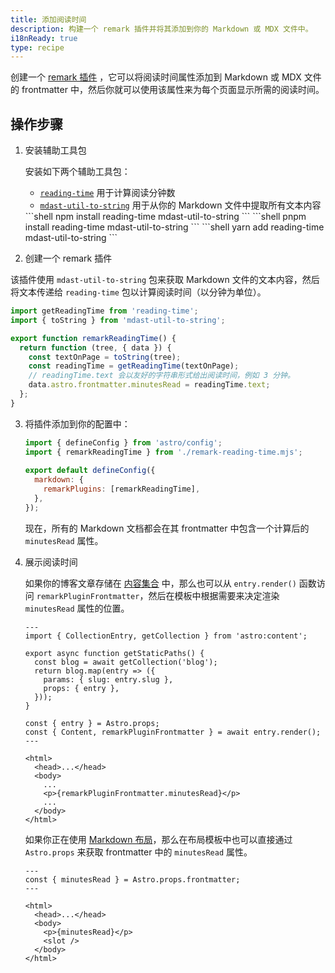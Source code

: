 ```yaml
---
title: 添加阅读时间
description: 构建一个 remark 插件并将其添加到你的 Markdown 或 MDX 文件中。
i18nReady: true
type: recipe
---
```



创建一个 [remark 插件](https://github.com/remarkjs/remark) ，它可以将阅读时间属性添加到 Markdown 或 MDX 文件的 frontmatter 中，然后你就可以使用该属性来为每个页面显示所需的阅读时间。

## 操作步骤

1. 安装辅助工具包

   安装如下两个辅助工具包：
   - [`reading-time`](https://www.npmjs.com/package/reading-time) 用于计算阅读分钟数
   - [`mdast-util-to-string`](https://www.npmjs.com/package/mdast-util-to-string) 用于从你的 Markdown 文件中提取所有文本内容

   <PackageManagerTabs>
     <Fragment slot="npm">
     ```shell
   npm install reading-time mdast-util-to-string
     ```
     </Fragment>
     <Fragment slot="pnpm">
     ```shell
   pnpm install reading-time mdast-util-to-string
     ```
     </Fragment>
     <Fragment slot="yarn">
     ```shell
   yarn add reading-time mdast-util-to-string
     ```
     </Fragment>
   </PackageManagerTabs>

2. 创建一个 remark 插件

  该插件使用 `mdast-util-to-string` 包来获取 Markdown 文件的文本内容，然后将文本传递给 `reading-time` 包以计算阅读时间（以分钟为单位）。 

   ```js title="remark-reading-time.mjs"
   import getReadingTime from 'reading-time';
   import { toString } from 'mdast-util-to-string';
 
   export function remarkReadingTime() {
     return function (tree, { data }) {
       const textOnPage = toString(tree);
       const readingTime = getReadingTime(textOnPage);
       // readingTime.text 会以友好的字符串形式给出阅读时间，例如 3 分钟。
       data.astro.frontmatter.minutesRead = readingTime.text;
     };
   }
   ```

3. 将插件添加到你的配置中：

   ```js title="astro.config.mjs" "import { remarkReadingTime } from './remark-reading-time.mjs';" "remarkPlugins: [remarkReadingTime],"
   import { defineConfig } from 'astro/config';
   import { remarkReadingTime } from './remark-reading-time.mjs';
 
   export default defineConfig({
     markdown: {
       remarkPlugins: [remarkReadingTime],
     },
   });
   ```

   现在，所有的 Markdown 文档都会在其 frontmatter 中包含一个计算后的 `minutesRead` 属性。

4. 展示阅读时间

   如果你的博客文章存储在 [内容集合](/zh-cn/guides/content-collections/) 中，那么也可以从 `entry.render()` 函数访问 `remarkPluginFrontmatter`，然后在模板中根据需要来决定渲染 `minutesRead` 属性的位置。

   ```astro title="src/pages/posts/[slug].astro" "const { Content, remarkPluginFrontmatter } = await entry.render();" "<p>{remarkPluginFrontmatter.minutesRead}</p>"
   ---
   import { CollectionEntry, getCollection } from 'astro:content';
 
   export async function getStaticPaths() {
     const blog = await getCollection('blog');
     return blog.map(entry => ({
       params: { slug: entry.slug },
       props: { entry },
     }));
   }
 
   const { entry } = Astro.props;
   const { Content, remarkPluginFrontmatter } = await entry.render();
   ---
 
   <html>
     <head>...</head>
     <body>
       ...
       <p>{remarkPluginFrontmatter.minutesRead}</p>
       ...
     </body>
   </html>
   ```

   如果你正在使用 [Markdown 布局](/zh-cn/guides/markdown-content/#markdown-和-mdx-页面)，那么在布局模板中也可以直接通过 `Astro.props` 来获取 frontmatter 中的 `minutesRead` 属性。

   ```astro title="src/layouts/BlogLayout.astro" "const { minutesRead } = Astro.props.frontmatter;" "<p>{minutesRead}</p>"
   ---
   const { minutesRead } = Astro.props.frontmatter;
   ---
 
   <html>
     <head>...</head>
     <body>
       <p>{minutesRead}</p>
       <slot />
     </body>
   </html>
   ```
